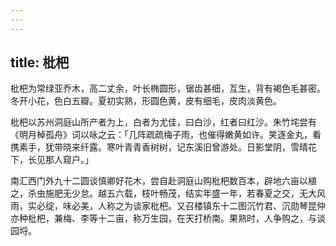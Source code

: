 ```yaml
---
---
---
```

title: 枇杷
---



枇杷为常绿亚乔木，高二丈余，叶长椭圆形，锯齿甚细，互生，背有褐色毛甚密。冬开小花，色白五瓣。夏初实熟，形圆色黄，皮有细毛，皮肉淡黄色。

枇杷以苏州洞庭山所产者为上，白者为尤佳，曰白沙，红者曰红沙。朱竹垞尝有《明月棹孤舟》词以咏之云：「几阵疏疏梅子雨，也催得嫩黄如许。笑逐金丸，看携素手，犹带晓来纤露。寒叶青青香树树，记东溪旧曾游处。日影堂阴，雪晴花下，长见那人窥户。」

南汇西门外九十二圆谈慎卿好花木，尝自赴洞庭山购枇杷数百本，辟地六亩以植之，杀虫施肥无少怠。越五六载，枝叶畅茂，结实年盛一年，若春夏之交，无大风雨，实必绽，味必美，人称之为谈家枇杷。又召楼镇东十二图沉竹君、沉勋琴昆仲亦种枇杷，兼梅、李等十二亩，称万生园，在天打桥南。果熟时，人争购之，与谈园埒。